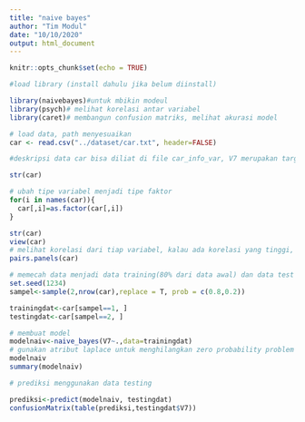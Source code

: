 ```yaml
---
title: "naive bayes"
author: "Tim Modul"
date: "10/10/2020"
output: html_document
---
```


```r
knitr::opts_chunk$set(echo = TRUE)
```


```r
#load library (install dahulu jika belum diinstall)

library(naivebayes)#untuk mbikin modeul
library(psych)# melihat korelasi antar variabel
library(caret)# membangun confusion matriks, melihat akurasi model

# load data, path menyesuaikan
car <- read.csv("../dataset/car.txt", header=FALSE)

#deskripsi data car bisa diliat di file car_info_var, V7 merupakan target class yaitu car acceptance
```



```r
str(car)

# ubah tipe variabel menjadi tipe faktor
for(i in names(car)){
  car[,i]=as.factor(car[,i])
}

str(car)
view(car)
# melihat korelasi dari tiap variabel, kalau ada korelasi yang tinggi, hilangkan salah satu variabel
pairs.panels(car)

```


```r
# memecah data menjadi data training(80% dari data awal) dan data test (20% dari data awal)
set.seed(1234)
sampel<-sample(2,nrow(car),replace = T, prob = c(0.8,0.2))

trainingdat<-car[sampel==1, ]
testingdat<-car[sampel==2, ]

# membuat model
modelnaiv<-naive_bayes(V7~.,data=trainingdat)
# gunakan atribut laplace untuk menghilangkan zero probability problem
modelnaiv
summary(modelnaiv)
```
```r
# prediksi menggunakan data testing

prediksi<-predict(modelnaiv, testingdat)
confusionMatrix(table(prediksi,testingdat$V7))

```


